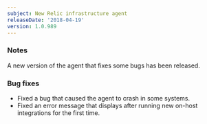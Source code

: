 ```yaml
---
subject: New Relic infrastructure agent
releaseDate: '2018-04-19'
version: 1.0.989
---
```


### Notes

A new version of the agent that fixes some bugs has been released.

### Bug fixes

* Fixed a bug that caused the agent to crash in some systems.
* Fixed an error message that displays after running new on-host integrations for the first time.

